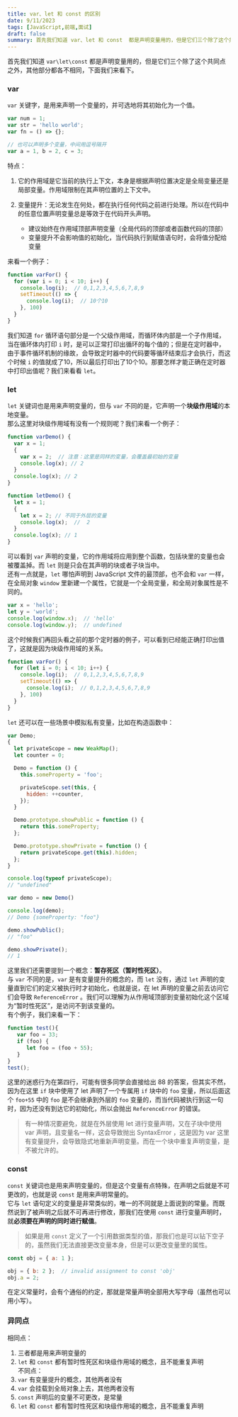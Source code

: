 ```yaml
---
title: var、let 和 const 的区别
date: 9/11/2023
tags: [JavaScript,前端,面试]
draft: false
summary: 首先我们知道 var、let 和 const  都是声明变量用的，但是它们三个除了这个共同点之外，其他部分都各不相同，下面我们来看下。varvar 关键词，是用来声明一个变量的，并可选地将其初始化为一个值。var num = 1;var str = 'hello world';var fn = () =&gt; {};// 也可以声明多个变量，中间用逗号隔开var a = 1, b = 2, c = 3;特点：它的作用域是它当前的执行上下文，本身是根据声明位置决定是全局变量还是局部变量。
---
```


首先我们知道 `var\let\const` 都是声明变量用的，但是它们三个除了这个共同点之外，其他部分都各不相同，下面我们来看下。

### var

`var` 关键字，是用来声明一个变量的，并可选地将其初始化为一个值。

```javascript
var num = 1;
var str = 'hello world';
var fn = () => {};

// 也可以声明多个变量，中间用逗号隔开
var a = 1, b = 2, c = 3;
```

特点：

1.  它的作用域是它当前的执行上下文，本身是根据声明位置决定是全局变量还是局部变量。作用域限制在其声明位置的上下文中。
2.  变量提升：无论发生在何处，都在执行任何代码之前进行处理。所以在代码中的任意位置声明变量总是等效于在代码开头声明。

    *   建议始终在作用域顶部声明变量（全局代码的顶部或者函数代码的顶部）
    *   变量提升不会影响值的初始化，当代码执行到赋值语句时，会将值分配给变量

来看一个例子：

```javascript
function varFor() {
  for (var i = 0; i < 10; i++) {
    console.log(i);  // 0,1,2,3,4,5,6,7,8,9
    setTimeout(() => {
      console.log(i);  // 10个10
    }, 100)
  }
}
```

我们知道 `for` 循环语句部分是一个父级作用域，而循环体内部是一个子作用域，当在循环体内打印 `i` 时，是可以正常打印出循环的每个值的；但是在定时器中，由于事件循环机制的缘故，会导致定时器中的代码要等循环结束后才会执行，而这个时候 `i` 的值就成了10，所以最后打印出了10个10。那要怎样才能正确在定时器中打印出值呢？我们来看看 `let`。

### let

`let` 关键词也是用来声明变量的，但与 `var` 不同的是，它声明一个**块级作用域**的本地变量。\
那么这里对块级作用域有没有一个规则呢？我们来看一个例子：

```javascript
function varDemo() {
  var x = 1;
  {
    var x = 2;  // 注意：这里是同样的变量，会覆盖最初始的变量
    console.log(x); // 2
  }
  console.log(x); // 2
}

function letDemo() {
  let x = 1;
  {
    let x = 2; // 不同于外层的变量
    console.log(x);  //  2
  }
  console.log(x); // 1
}
```

可以看到 `var` 声明的变量，它的作用域将应用到整个函数，包括块里的变量也会被覆盖掉。而 `let` 则是只会在其声明的块或者子块当中。\
还有一点就是，`let` 哪怕声明到 JavaScript 文件的最顶部，也不会和 `var` 一样，在全局对象 `window` 里新建一个属性，它就是一个全局变量，和全局对象属性是不同的。

```javascript
var x = 'hello';
let y = 'world';
console.log(window.x);  // 'hello'
console.log(window.y);  // undefined
```

这个时候我们再回头看之前的那个定时器的例子，可以看到已经能正确打印出值了，这就是因为块级作用域的关系。

```javascript
function varFor() {
  for (let i = 0; i < 10; i++) {
    console.log(i);  // 0,1,2,3,4,5,6,7,8,9
    setTimeout(() => {
      console.log(i);  // 0,1,2,3,4,5,6,7,8,9
    }, 100)
  }
}
```

`let` 还可以在一些场景中模拟私有变量，比如在构造函数中：

```javascript
var Demo;
{
  let privateScope = new WeakMap();
  let counter = 0;

  Demo = function () {
    this.someProperty = 'foo';

    privateScope.set(this, {
      hidden: ++counter,
    });
  }

  Demo.prototype.showPublic = function () {
    return this.someProperty;
  };

  Demo.prototype.showPrivate = function () {
    return privateScope.get(this).hidden;
  };
}

console.log(typeof privateScope);
// "undefined"

var demo = new Demo()

console.log(demo);
// Demo {someProperty: "foo"}

demo.showPublic();
// "foo"

demo.showPrivate();
// 1
```

这里我们还需要提到一个概念：**暂存死区（暂时性死区）**。\
与 `var` 不同的是，`var` 是有变量提升的概念的，而 `let` 没有，通过 `let` 声明的变量直到它们的定义被执行时才初始化，也就是说，在 let 声明的变量之前去访问它们会导致 `ReferenceError` 。我们可以理解为从作用域顶部到变量初始化这个区域为“暂时性死区”，是访问不到该变量的。\
有个例子，我们来看一下：

```javascript
function test(){
   var foo = 33;
   if (foo) {
      let foo = (foo + 55);
   }
}
test();
```

这里的迷惑行为在第四行，可能有很多同学会直接给出 88 的答案，但其实不然，因为在这里 `if` 块中使用了 let 声明了一个专属用 `if` 块中的 `foo` 变量，所以后面这个 `foo+55` 中的 `foo` 是不会继承到外层的 `foo` 变量的，而当代码被执行到这一句时，因为还没有到达它的初始化，所以会抛出 `ReferenceError` 的错误。

> 有一种情况要避免，就是在外层使用 let 进行变量声明，又在子块中使用 var 声明，且变量名一样，这会导致抛出 SyntaxError ，这是因为 var 这里有变量提升，会导致隐式地重新声明变量。而在一个块中重复声明变量，是不被允许的。

### const

`const` 关键词也是用来声明变量的，但是这个变量有点特殊，在声明之后就是不可更改的，也就是说 `const` 是用来声明常量的。\
它与 `let` 语句定义的变量是非常类似的，唯一的不同就是上面说到的常量。而既然说到了被声明之后就不可再进行修改，那我们在使用 `const` 进行变量声明时，就**必须要在声明的同时进行赋值**。

> 如果是用 `const` 定义了一个引用数据类型的值，那我们也是可以钻下空子的，虽然我们无法直接更改变量本身，但是可以更改变量里的属性。

```javascript
const obj = { a: 1 };

obj = { b: 2 };  // invalid assignment to const 'obj'
obj.a = 2;
```

在定义常量时，会有个通俗的约定，那就是常量声明全部用大写字母（虽然也可以用小写）。

### 异同点

相同点：

1.  三者都是用来声明变量的
2.  `let` 和 `const` 都有暂时性死区和块级作用域的概念，且不能重复声明\
    不同点：
3.  `var` 有变量提升的概念，其他两者没有
4.  `var` 会挂载到全局对象上去，其他两者没有
5.  `const` 声明后的变量不可更改，是常量
6.  `let` 和 `const` 都有暂时性死区和块级作用域的概念，且不能重复声明

